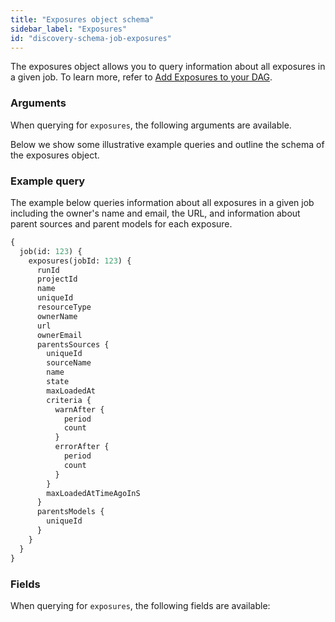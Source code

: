 ```yaml
---
title: "Exposures object schema"
sidebar_label: "Exposures"
id: "discovery-schema-job-exposures"
---
```



The exposures object allows you to query information about all exposures in a given job. To learn more, refer to [Add Exposures to your DAG](/docs/build/exposures).


### Arguments

When querying for `exposures`, the following arguments are available.

<NodeArgsTable parent="JobNode" name="exposures" />

Below we show some illustrative example queries and outline the schema of the exposures object.

### Example query

The example below queries information about all exposures in a given job including the owner's name and email, the URL, and information about parent sources and parent models for each exposure.

```graphql
{
  job(id: 123) {
    exposures(jobId: 123) {
      runId
      projectId
      name
      uniqueId
      resourceType
      ownerName
      url
      ownerEmail
      parentsSources {
        uniqueId
        sourceName
        name
        state
        maxLoadedAt
        criteria {
          warnAfter {
            period
            count
          }
          errorAfter {
            period
            count
          }
        }
        maxLoadedAtTimeAgoInS
      }
      parentsModels {
        uniqueId
      }
    }
  }
}
```

### Fields
When querying for `exposures`, the following fields are available:

<SchemaTable nodeName="ExposureNode" />

